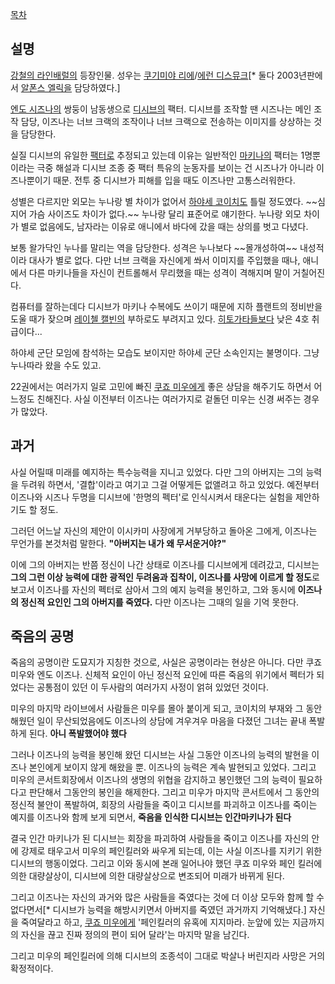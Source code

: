 [[목차]]

== 설명 ==
[[강철의 라인배럴]]의 등장인물. 성우는 [[쿠기미야 리에]]/[[에런 디스뮤크]][* 둘다 2003년판에서 [[알폰스 엘릭]]을 담당하였다.]

[[엔도 시즈나]]의 쌍둥이 남동생으로 [[디시브]]의 팩터. 디시브를 조작할 땐 시즈나는 메인 조작 담당, 이즈나는 너브 크랙의 조작이나 너브 크랙으로 전송하는 이미지를 상상하는 것을 담당한다. 

실질 디시브의 유일한 [[팩터]]로 추정되고 있는데 이유는 일반적인 [[마키나]]의 팩터는 1명뿐이라는 극중 해설과 디시브 조종 중 팩터 특유의 눈동자를 보이는 건 시즈나가 아니라 이즈나뿐이기 때문. 전투 중 디시브가 피해를 입을 때도 이즈나만 고통스러워한다.

성별은 다르지만 외모는 누나랑 별 차이가 없어서 [[하야세 코이치]]도 틀릴 정도였다. ~~심지어 가슴 사이즈도 차이가 없다.~~ 누나랑 달리 표준어로 얘기한다. 누나랑 외모 차이가 별로 없음에도, 남자라는 이유로 애니에서 바다에 갔을 때는 상의를 벗고 다녔다.

보통 왈가닥인 누나를 말리는 역을 담당한다. 성격은 누나보다 ~~몰개성하여~~ 내성적이라 대사가 별로 없다. 다만 너브 크랙을 자신에게 쏴서 이미지를 주입했을 때나, 애니에서 다른 마키나들을 자신이 컨트롤해서 무리했을 때는 성격이 격해지며 말이 거칠어진다.

컴퓨터를 잘하는데다 디시브가 마키나 수복에도 쓰이기 때문에 지하 플랜트의 정비반을 도울 때가 잦으며 [[레이첼 캘빈]]의 부하로도 부려지고 있다. [[히토가타]]들보다 낮은 4호 취급이다...

하야세 군단 모임에 참석하는 모습도 보이지만 하야세 군단 소속인지는 불명이다. 그냥 누나따라 왔을 수도 있고.

22권에서는 여러가지 일로 고민에 빠진 [[쿠죠 미우]]에게 좋은 상담을 해주기도 하면서 어느정도 친해진다. 사실 이전부터 이즈나는 여러가지로 겉돌던 미우는 신경 써주는 경우가 많았다.

{{{#!html
<div style="border: 3px solid Orange;padding:10px;margin-bottom:0px"><b style="font-size:18px">주의! 내용 누설이 있습니다.</b>

본 항목과 하위 항목은 작품의 줄거리나 결말, 반전 요소를 설명하고 있습니다.
작품의 내용 누설을 원하지 않는다면 이 문서를 닫아 주세요.</div>}}}

== 과거 ==
사실 어릴때 미래를 예지하는 특수능력을 지니고 있었다. 다만 그의 아버지는 그의 능력을 두려워 하면서, '결합'이라고 여기고 그걸 어떻게든 없앨려고 하고 있었다. 예전부터 이즈나와 시즈나 두명을 디시브에 '한명의 펙터'로 인식시켜서 태운다는 실험을 제안하기도 할 정도. 

그러던 어느날 자신의 제안이 이시카미 사장에게 거부당하고 돌아온 그에게, 이즈나는 무언가를 본것처럼 말한다. '''"아버지는 내가 왜 무서운거야?"'''

이에 그의 아버지는 반쯤 정신이 나간 상태로 이즈나를 디시브에게 데려갔고, 디시브는 '''그의 그런 이상 능력에 대한 광적인 두려움과 집착이, 이즈나를 사망에 이르게 할 정도'''로 보고서 이즈나를 자신의 펙터로 삼아서 그의 예지 능력을 봉인하고, 그와 동시에 '''이즈나의 정신적 요인인 그의 아버지를 죽였다.''' 다만 이즈나는 그때의 일을 기억 못한다.

== 죽음의 공명 ==
죽음의 공명이란 도묘지가 지칭한 것으로, 사실은 공명이라는 현상은 아니다. 다만 쿠죠 미우와 엔도 이즈나. 신체적 요인이 아닌 정신적 요인에 따른 죽음의 위기에서 펙터가 되었다는 공통점이 있던 이 두사람의 여러가지 사정이 얽혀 있었던 것이다.

미우의 마지막 라이브에서 사람들은 미우를 몰아 붙이게 되고, 코이치의 부재와 그 동안 해웠던 일이 무산되었음에도 이즈나의 상담에 겨우겨우 마음을 다졌던 그녀는 끝내 폭발하게 된다. '''아니 폭발했어야 했다'''

그러나 이즈나의 능력을 봉인해 왔던 디시브는 사실 그동안 이즈나의 능력의 발현을 이즈나 본인에게 보이지 않게 해왔을 뿐. 이즈나의 능력은 계속 발현되고 있었다. 그리고 미우의 콘서트회장에서 이즈나의 생명의 위협을 감지하고 봉인했던 그의 능력이 필요하다고 판단해서 그동안의 봉인을 해제한다. 그리고 미우가 마지막 콘서트에서 그 동안의 정신적 불안이 폭발하여, 회장의 사람들을 죽이고 디시브를 파괴하고 이즈나를 죽이는 예지를 이즈나와 함께 보게 되면서, '''죽음을 인식한 디시브는 인간마키나가 된다''' 

결국 인간 마키나가 된 디시브는 회장을 파괴하여 사람들을 죽이고 이즈나를 자신의 안에 강제로 태우고서 미우의 페인킬러와 싸우게 되는데, 이는 사실 이즈나를 지키기 위한 디시브의 행동이었다. 그리고 이와 동시에 본래 일어나야 했던 쿠죠 미우와 페인 킬러에 의한 대량살상이, 디시브에 의한 대량살상으로 변조되어 미래가 바뀌게 된다. 

그리고 이즈나는 자신의 과거와 많은 사람들을 죽였다는 것에 더 이상 모두와 함께 할 수 없다면서[* 디시브가 능력을 해방시키면서 아버지를 죽였던 과거까지 기억해냈다.] 자신을 죽여달라고 하고, [[쿠죠 미우]]에게 '페인킬러의 유혹에 지지마라. 눈앞에 있는 지금까지의 자신을 끊고 진짜 정의의 편이 되어 달라'는 마지막 말을 남긴다.

그리고 미우의 페인킬러에 의해 디시브의 조종석이 그대로 박살나 버린지라 사망은 거의 확정적이다. 

